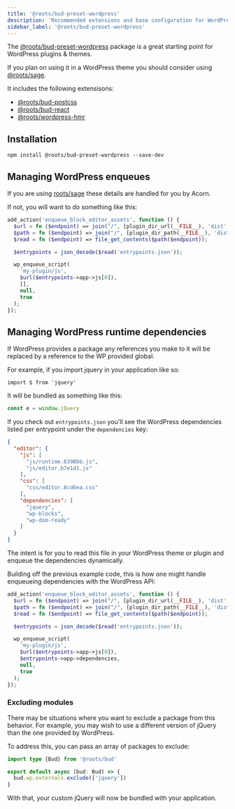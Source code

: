 ```yaml
---
title: '@roots/bud-preset-wordpress'
description: 'Recommended extensions and base configuration for WordPress projects'
sidebar_label: '@roots/bud-preset-wordpress'
---
```



The [@roots/bud-preset-wordpress](/extensions/bud-preset-wordpress) package is a great starting point for WordPress plugins & themes.

If you plan on using it in a WordPress theme you should consider using [@roots/sage](https://github.com/roots/sage).

It includes the following extensisons:

- [@roots/bud-postcss](/extensions/bud-postcss)
- [@roots/bud-react](/extensions/bud-react)
- [@roots/wordpress-hmr](/extensions/bud-preset-wordpress/editor-integration)

## Installation

```npm2yarn
npm install @roots/bud-preset-wordpress --save-dev
```

## Managing WordPress enqueues

If you are using [roots/sage](https://roots.io/sage) these details are handled for you by Acorn.

If not, you will want to do something like this:

```php
add_action('enqueue_block_editor_assets', function () {
  $url = fn ($endpoint) => join("/", [plugin_dir_url(__FILE__), 'dist', $endpoint]);
  $path = fn ($endpoint) => join("/", [plugin_dir_path(__FILE__), 'dist', $endpoint]);
  $read = fn ($endpoint) => file_get_contents($path($endpoint));

  $entrypoints = json_decode($read('entrypoints.json'));

  wp_enqueue_script(
    'my-plugin/js',
    $url($entrypoints->app->js[0]),
    [],
    null,
    true
  );
});
```

## Managing WordPress runtime dependencies

If WordPress provides a package any references you make to it will be replaced by a reference to the WP provided global.

For example, if you import jquery in your application like so:

```
import $ from 'jquery'
```

It will be bundled as something like this:

```js
const e = window.jQuery
```

If you check out `entrypoints.json` you'll see the WordPress dependencies listed per entrypoint under the `dependencies` key:

```json
{
  "editor": {
    "js": [
      "js/runtime.6390bb.js",
      "js/editor.b7e1d1.js"
    ],
    "css": [
      "css/editor.8cd6ea.css"
    ],
    "dependencies": [
      "jquery",
      "wp-blocks",
      "wp-dom-ready"
    ]
  }
}
```

The intent is for you to read this file in your WordPress theme or plugin and enqueue the dependencies dynamically.

Building off the previous example code, this is how one might handle enqueueing dependencies with the WordPress API:

```php
add_action('enqueue_block_editor_assets', function () {
  $url = fn ($endpoint) => join("/", [plugin_dir_url(__FILE__), 'dist', $endpoint]);
  $path = fn ($endpoint) => join("/", [plugin_dir_path(__FILE__), 'dist', $endpoint]);
  $read = fn ($endpoint) => file_get_contents($path($endpoint));

  $entrypoints = json_decode($read('entrypoints.json'));

  wp_enqueue_script(
    'my-plugin/js',
    $url($entrypoints->app->js[0]),
    $entrypoints->app->dependencies,
    null,
    true
  );
});
```

### Excluding modules

There may be situations where you want to exclude a package from this behavior. For example, you may wish to use a different version of jQuery than the one provided by WordPress.

To address this, you can pass an array of packages to exclude:

```ts title=bud.config.ts
import type {Bud} from '@roots/bud'

export default async (bud: Bud) => {
  bud.wp.externals.exclude(['jquery'])
}
```

With that, your custom jQuery will now be bundled with your application.
